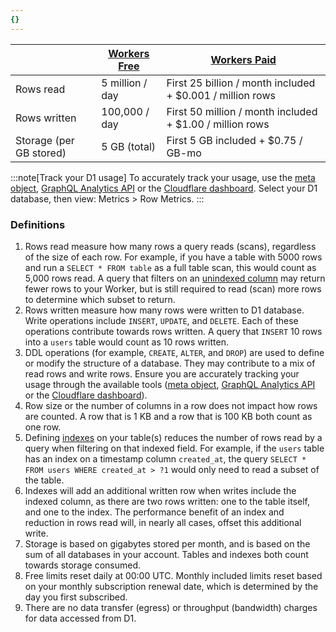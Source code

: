 ```yaml
---
{}
---
```


|                         | [Workers Free](/workers/platform/pricing/#workers) | [Workers Paid](/workers/platform/pricing/#workers)        |
| ----------------------- | -------------------------------------------------- | --------------------------------------------------------- |
| Rows read               | 5 million / day                                    | First 25 billion / month included + $0.001 / million rows |
| Rows written            | 100,000 / day                                      | First 50 million / month included + $1.00 / million rows  |
| Storage (per GB stored) | 5 GB (total)                                       | First 5 GB included + $0.75 / GB-mo                       |

:::note[Track your D1 usage]
To accurately track your usage, use the [meta object](/d1/build-with-d1/d1-client-api/#return-object), [GraphQL Analytics API](/d1/observability/metrics-analytics/) or the [Cloudflare dashboard](https://dash.cloudflare.com/?to=/:account/workers/d1/). Select your D1 database, then view: Metrics > Row Metrics.
:::

### Definitions

1. Rows read measure how many rows a query reads (scans), regardless of the size of each row. For example, if you have a table with 5000 rows and run a `SELECT * FROM table` as a full table scan, this would count as 5,000 rows read. A query that filters on an [unindexed column](/d1/build-with-d1/use-indexes/) may return fewer rows to your Worker, but is still required to read (scan) more rows to determine which subset to return.
2. Rows written measure how many rows were written to D1 database. Write operations include `INSERT`, `UPDATE`, and `DELETE`. Each of these operations contribute towards rows written. A query that `INSERT` 10 rows into a `users` table would count as 10 rows written.
3. DDL operations (for example, `CREATE`, `ALTER`, and `DROP`) are used to define or modify the structure of a database. They may contribute to a mix of read rows and write rows. Ensure you are accurately tracking your usage through the available tools ([meta object](/d1/build-with-d1/d1-client-api/#return-object), [GraphQL Analytics API](/d1/observability/metrics-analytics/) or the [Cloudflare dashboard](https://dash.cloudflare.com/?to=/:account/workers/d1/)).
4. Row size or the number of columns in a row does not impact how rows are counted. A row that is 1 KB and a row that is 100 KB both count as one row.
5. Defining [indexes](/d1/build-with-d1/use-indexes/) on your table(s) reduces the number of rows read by a query when filtering on that indexed field. For example, if the `users` table has an index on a timestamp column `created_at`, the query `SELECT * FROM users WHERE created_at > ?1` would only need to read a subset of the table.
6. Indexes will add an additional written row when writes include the indexed column, as there are two rows written: one to the table itself, and one to the index. The performance benefit of an index and reduction in rows read will, in nearly all cases, offset this additional write.
7. Storage is based on gigabytes stored per month, and is based on the sum of all databases in your account. Tables and indexes both count towards storage consumed.
8. Free limits reset daily at 00:00 UTC. Monthly included limits reset based on your monthly subscription renewal date, which is determined by the day you first subscribed.
9. There are no data transfer (egress) or throughput (bandwidth) charges for data accessed from D1.

